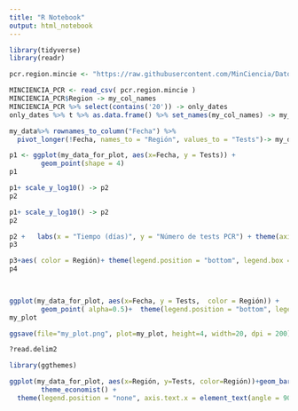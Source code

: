 ```yaml
---
title: "R Notebook"
output: html_notebook
---
```


```r
library(tidyverse)
library(readr)

pcr.region.mincie <- "https://raw.githubusercontent.com/MinCiencia/Datos-COVID19/master/output/producto7/PCR.csv" # Dirección del dataset publico

MINCIENCIA_PCR <- read_csv( pcr.region.mincie )
MINCIENCIA_PCR$Region -> my_col_names
MINCIENCIA_PCR %>% select(contains('20')) -> only_dates
only_dates %>% t %>% as.data.frame() %>% set_names(my_col_names) -> my_data
```

```r
my_data%>% rownames_to_column("Fecha") %>% 
  pivot_longer(!Fecha, names_to = "Región", values_to = "Tests")-> my_data_for_plot

p1 <- ggplot(my_data_for_plot, aes(x=Fecha, y = Tests)) +
        geom_point(shape = 4)
p1
```
```r
p1+ scale_y_log10() -> p2
p2
```
```r
p1+ scale_y_log10() -> p2
p2
```


```r
p2 +   labs(x = "Tiempo (días)", y = "Número de tests PCR") + theme(axis.ticks = element_blank(), axis.text.x=element_blank())  -> p3
p3
```


```r


p3+aes( color = Región)+ theme(legend.position = "bottom", legend.box = "horizontal") -> p4
p4

             
```
```r
ggplot(my_data_for_plot, aes(x=Fecha, y = Tests,  color = Región)) +
        geom_point( alpha=0.5)+  theme(legend.position = "bottom", legend.box = "horizontal")+ scale_y_log10()+ theme(axis.ticks = element_blank(), axis.text.x=element_blank())  +   labs(x = "Tiempo (días)", y = "Número de tests PCR") -> my_plot
my_plot
```

```r
ggsave(file="my_plot.png", plot=my_plot, height=4, width=20, dpi = 200)

?read.delim2
```

```r
library(ggthemes)

ggplot(my_data_for_plot, aes(x=Región, y=Tests, color=Región))+geom_bar(stat="identity") +
        theme_economist() +
  theme(legend.position = "none", axis.text.x = element_text(angle = 90)) 
```







